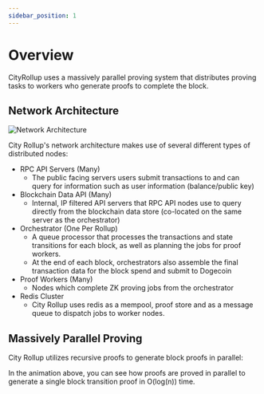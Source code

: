 ```yaml
---
sidebar_position: 1
---
```


# Overview
CityRollup uses a massively parallel proving system that distributes proving tasks to workers who generate proofs to complete the block.

## Network Architecture
![Network Architecture](./img/city-network-arch.png)

City Rollup's network architecture makes use of several different types of distributed nodes:
- RPC API Servers (Many)
  - The public facing servers users submit transactions to and can query for information such as user information (balance/public key)
- Blockchain Data API (Many)
  - Internal, IP filtered API servers that RPC API nodes use to query directly from the blockchain data store (co-located on the same server as the orchestrator)
- Orchestrator (One Per Rollup)
  - A queue processor that processes the transactions and state transitions for each block, as well as planning the jobs for proof workers.
  - At the end of each block, orchestrators also assemble the final transaction data for the block spend and submit to Dogecoin
- Proof Workers (Many)
  - Nodes which complete ZK proving jobs from the orchestrator
- Redis Cluster
  - City Rollup uses redis as a mempool, proof store and as a message queue to dispatch jobs to worker nodes.

## Massively Parallel Proving
City Rollup utilizes recursive proofs to generate block proofs in parallel:


<VideoCon src="/video/arch-parallel-proving.mp4" />

In the animation above, you can see how proofs are proved in parallel to generate a single block transition proof in O(log(n)) time.